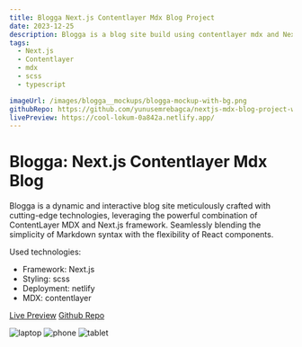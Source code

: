```yaml
---
title: Blogga Next.js Contentlayer Mdx Blog Project
date: 2023-12-25
description: Blogga is a blog site build using contentlayer mdx and Next.js framework.
tags:
  - Next.js
  - Contentlayer
  - mdx
  - scss
  - typescript

imageUrl: /images/blogga__mockups/blogga-mockup-with-bg.png
githubRepo: https://github.com/yunusemrebagca/nextjs-mdx-blog-project-with-contentlayer
livePreview: https://cool-lokum-0a842a.netlify.app/
---
```


# Blogga: Next.js Contentlayer Mdx Blog

Blogga is a dynamic and interactive blog site meticulously crafted with cutting-edge technologies, leveraging the powerful combination of ContentLayer MDX and Next.js framework. Seamlessly blending the simplicity of Markdown syntax with the flexibility of React components.

Used technologies:

- Framework: Next.js
- Styling: scss
- Deployment: netlify
- MDX: contentlayer

[Live Preview](https://cool-lokum-0a842a.netlify.app/)
[Github Repo](https://github.com/yunusemrebagca/nextjs-mdx-blog-project-with-contentlayer)

![laptop](/images/blogga__mockups/laptop.png)
![phone](/images/blogga__mockups/phone.png)
![tablet](/images/blogga__mockups/tablet.png)
